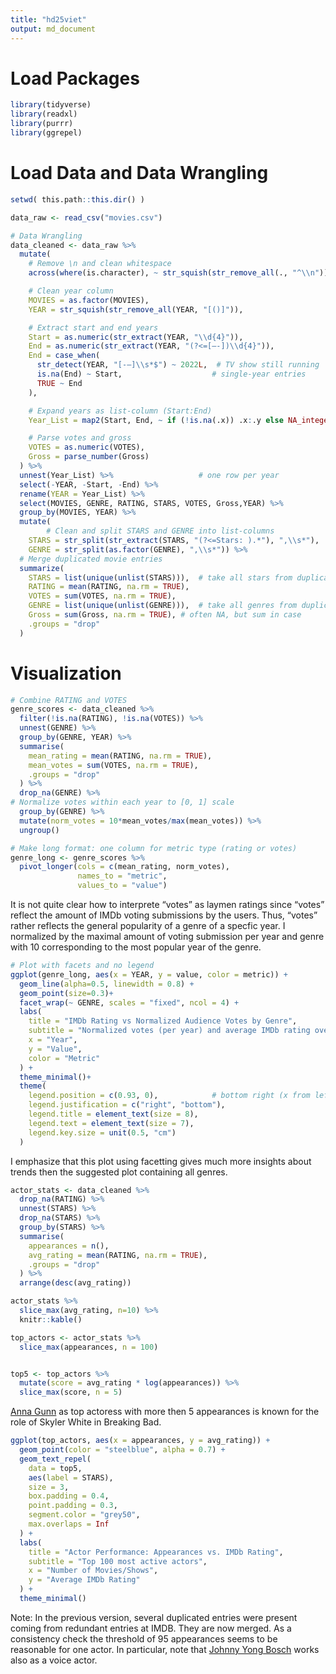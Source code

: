 ```yaml
---
title: "hd25viet"
output: md_document
---
```

# Load Packages
```r
library(tidyverse)
library(readxl)
library(purrr)
library(ggrepel)
```

# Load Data and Data Wrangling
```r
setwd( this.path::this.dir() )

data_raw <- read_csv("movies.csv")

# Data Wrangling
data_cleaned <- data_raw %>% 
  mutate(
    # Remove \n and clean whitespace
    across(where(is.character), ~ str_squish(str_remove_all(., "^\\n"))),

    # Clean year column
    MOVIES = as.factor(MOVIES),
    YEAR = str_squish(str_remove_all(YEAR, "[()]")),

    # Extract start and end years
    Start = as.numeric(str_extract(YEAR, "\\d{4}")),
    End = as.numeric(str_extract(YEAR, "(?<=[–-])\\d{4}")),
    End = case_when(
      str_detect(YEAR, "[-–]\\s*$") ~ 2022L,  # TV show still running
      is.na(End) ~ Start,                    # single-year entries
      TRUE ~ End
    ),

    # Expand years as list-column (Start:End)
    Year_List = map2(Start, End, ~ if (!is.na(.x)) .x:.y else NA_integer_),

    # Parse votes and gross
    VOTES = as.numeric(VOTES),
    Gross = parse_number(Gross)
  ) %>%
  unnest(Year_List) %>%                   # one row per year
  select(-YEAR, -Start, -End) %>% 
  rename(YEAR = Year_List) %>% 
  select(MOVIES, GENRE, RATING, STARS, VOTES, Gross,YEAR) %>% 
  group_by(MOVIES, YEAR) %>%
  mutate(
        # Clean and split STARS and GENRE into list-columns
    STARS = str_split(str_extract(STARS, "(?<=Stars: ).*"), ",\\s*"),
    GENRE = str_split(as.factor(GENRE), ",\\s*")) %>% 
  # Merge duplicated movie entries
  summarize(
    STARS = list(unique(unlist(STARS))),  # take all stars from duplicates
    RATING = mean(RATING, na.rm = TRUE),
    VOTES = sum(VOTES, na.rm = TRUE),
    GENRE = list(unique(unlist(GENRE))),  # take all genres from duplicates
    Gross = sum(Gross, na.rm = TRUE), # often NA, but sum in case
    .groups = "drop"
  ) 
```

# Visualization
```r
# Combine RATING and VOTES
genre_scores <- data_cleaned %>%
  filter(!is.na(RATING), !is.na(VOTES)) %>%
  unnest(GENRE) %>%
  group_by(GENRE, YEAR) %>%
  summarise(
    mean_rating = mean(RATING, na.rm = TRUE),
    mean_votes = sum(VOTES, na.rm = TRUE),
    .groups = "drop"
  ) %>%
  drop_na(GENRE) %>% 
# Normalize votes within each year to [0, 1] scale
  group_by(GENRE) %>%
  mutate(norm_votes = 10*mean_votes/max(mean_votes)) %>%
  ungroup()

# Make long format: one column for metric type (rating or votes)
genre_long <- genre_scores %>%
  pivot_longer(cols = c(mean_rating, norm_votes),
               names_to = "metric",
               values_to = "value")
```

It is not quite clear how to interprete "votes" as laymen ratings since "votes" reflect the amount of IMDb voting submissions by the users. Thus, "votes" rather reflects the general popularity of a genre of a specfic year. I normalized by the maximal amount of voting submission per year and genre with 10 corresponding to the most popular year of the genre.

```r
# Plot with facets and no legend
ggplot(genre_long, aes(x = YEAR, y = value, color = metric)) +
  geom_line(alpha=0.5, linewidth = 0.8) +
  geom_point(size=0.3)+
  facet_wrap(~ GENRE, scales = "fixed", ncol = 4) + 
  labs(
    title = "IMDb Rating vs Normalized Audience Votes by Genre",
    subtitle = "Normalized votes (per year) and average IMDb rating over time",
    x = "Year",
    y = "Value",
    color = "Metric"
  ) +
  theme_minimal()+
  theme(
    legend.position = c(0.93, 0),            # bottom right (x from left, y from bottom)
    legend.justification = c("right", "bottom"),
    legend.title = element_text(size = 8),
    legend.text = element_text(size = 7),
    legend.key.size = unit(0.5, "cm")
  )
```
I emphasize that this plot using facetting gives much more insights about trends then the suggested plot containing all genres.


```r
actor_stats <- data_cleaned %>%
  drop_na(RATING) %>%
  unnest(STARS) %>%
  drop_na(STARS) %>%
  group_by(STARS) %>%
  summarise(
    appearances = n(),
    avg_rating = mean(RATING, na.rm = TRUE),
    .groups = "drop"
  ) %>%
  arrange(desc(avg_rating))

actor_stats %>% 
  slice_max(avg_rating, n=10) %>% 
  knitr::kable()

top_actors <- actor_stats %>%
  slice_max(appearances, n = 100)


top5 <- top_actors %>%
  mutate(score = avg_rating * log(appearances)) %>%
  slice_max(score, n = 5)
```
[Anna Gunn](https://en.wikipedia.org/wiki/Anna_Gunn) as top actoress with more then 5 appearances is known for the role of Skyler White in Breaking Bad.

```r
ggplot(top_actors, aes(x = appearances, y = avg_rating)) +
  geom_point(color = "steelblue", alpha = 0.7) +
  geom_text_repel(
    data = top5,
    aes(label = STARS),
    size = 3,
    box.padding = 0.4,
    point.padding = 0.3,
    segment.color = "grey50",
    max.overlaps = Inf
  ) +
  labs(
    title = "Actor Performance: Appearances vs. IMDb Rating",
    subtitle = "Top 100 most active actors",
    x = "Number of Movies/Shows",
    y = "Average IMDb Rating"
  ) +
  theme_minimal()
```

Note: In the previous version, several duplicated entries were present coming from redundant entries at IMDB. They are now merged. As a consistency check the threshold of 95 appearances seems to be reasonable for one actor. In particular, note that [Johnny Yong Bosch](https://en.wikipedia.org/wiki/Johnny_Yong_Bosch) works also as a voice actor.